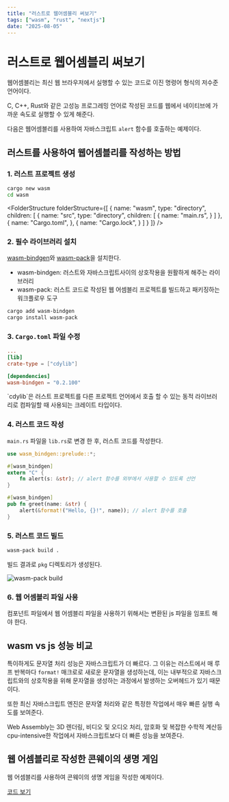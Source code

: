 ```yaml
---
title: "러스트로 웹어셈블리 써보기"
tags: ["wasm", "rust", "nextjs"]
date: "2025-08-05"
---
```


# 러스트로 웹어셈블리 써보기
웹어셈블리는 최신 웹 브라우저에서 실행할 수 있는 코드로 이진 명령어 형식의 저수준 언어이다.

C, C++, Rust와 같은 고성능 프로그레밍 언어로 작성된 코드를
웹에서 네이티브에 가까운 속도로 실행할 수 있게 해준다.

다음은 웹어셈블리를 사용하여 자바스크립트 `alert` 함수를 호출하는 예제이다.
<ConnectedComponent>
<ConnectedComponentItem innerClassName="flex items-center justify-center">
  <WasmAlert />
</ConnectedComponentItem>
</ConnectedComponent>

## 러스트를 사용하여 웹어셈블리를 작성하는 방법
### 1. 러스트 프로젝트 생성

```bash
cargo new wasm
cd wasm
```

<FolderStructure folderStructure={[
    {
        name: "wasm",
        type: "directory",
        children: [
            {
                name: "src",
                type: "directory",
                children: [
                    {
                        name: "main.rs",
                    }
                ]
            },
            {
                name: "Cargo.toml",
            },
            {
                name: "Cargo.lock",
            }
        ]
    }
]} />

### 2. 필수 라이브러리 설치

[wasm-bindgen](https://github.com/wasm-bindgen/wasm-bindgen)와 [wasm-pack](https://github.com/drager/wasm-pack)을 설치한다.
- wasm-bindgen: 러스트와 자바스크립트사이의 상호작용을 원활하게 해주는 라이브러리
- wasm-pack: 러스트 코드로 작성된 웹 어셈블리 프로젝트를 빌드하고 패키징하는 워크플로우 도구

```bash
cargo add wasm-bindgen
cargo install wasm-pack
```

### 3. `Cargo.toml` 파일 수정

```toml
...
[lib]
crate-type = ["cdylib"]

[dependencies]
wasm-bindgen = "0.2.100"
```

<Callout>
`cdylib`은 러스트 프로젝트를 다른 프로젝트 언어에서 호출 할 수 있는 동적 라이브러리로 컴파일할 때 사용되는 크레이트 타입이다.
</Callout>

### 4. 러스트 코드 작성
`main.rs` 파일을 `lib.rs`로 변경 한 후, 러스트 코드를 작성한다.
```rust
use wasm_bindgen::prelude::*;

#[wasm_bindgen]
extern "C" {
    fn alert(s: &str); // alert 함수를 외부에서 사용할 수 있도록 선언
}

#[wasm_bindgen]
pub fn greet(name: &str) {
    alert(&format!("Hello, {}!", name)); // alert 함수를 호출
}
```
### 5. 러스트 코드 빌드
```bash
wasm-pack build .
```
빌드 결과로 `pkg` 디렉토리가 생성된다.

![wasm-pack build](/markdown/use-wasm-with-rust/0.png)

### 6. 웹 어셈블리 파일 사용
컴포넌트 파일에서 웹 어셈블리 파일을 사용하기 위해서는 변환된 js 파일을 임포트 해야 한다.

<ConnectedComponent>
<RawSource src="app/components/mdx/use-wasm-with-rust/WasmAlert.tsx" />
<ConnectedComponentItem innerClassName="flex items-center justify-center">
<WasmAlert />
</ConnectedComponentItem>
</ConnectedComponent>

## wasm vs js 성능 비교
<WasmVsJs />

특이하게도 문자열 처리 성능은 자바스크립트가 더 빠르다. 그 이유는 러스트에서 매 루프 반복마다 `format!` 매크로로 새로운 문자열을 생성하는데,
이는 내부적으로 자바스크립트와의 상호작용을 위해 문자열을 생성하는 과정에서 발생하는 오버헤드가 있기 때문이다.

또한 최신 자바스크립트 엔진은 문자열 처리와 같은 특정한 작업에서 매우 빠른 실행 속도를 보여준다.

Web Assembly는 3D 렌더링, 비디오 및 오디오 처리, 암호화 및 복잡한 수학적 계산등 cpu-intensive한 작업에서 자바스크립트보다 더 빠른 성능을 보여준다. 

## 웹 어셈블리로 작성한 콘웨이의 생명 게임
웹 어셈블리를 사용하여 콘웨이의 생명 게임을 작성한 예제이다.

[코드 보기](https://github.com/windopper/conway-wasm)

<PreviewWeb src="https://conway.kamilereon.net" width={1000} height={700} />


